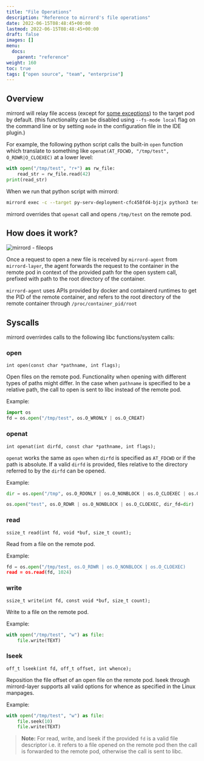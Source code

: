 ```yaml
---
title: "File Operations"
description: "Reference to mirrord's file operations"
date: 2022-06-15T08:48:45+00:00
lastmod: 2022-06-15T08:48:45+00:00
draft: false
images: []
menu:
  docs:
    parent: "reference"
weight: 160
toc: true
tags: ["open source", "team", "enterprise"]
---
```


## Overview

mirrord will relay file access (except for [some exceptions](
https://github.com/metalbear-co/mirrord/tree/latest/mirrord/layer/src/file/filter/read_local_by_default.rs)) to the
target pod by default. (this functionality can be disabled using `--fs-mode local` flag on the command line or by
setting `mode` in the configuration file in the IDE plugin.)


For example, the following python script calls the built-in `open` function which translate to something like
`openat(AT_FDCWD, "/tmp/test", O_RDWR|O_CLOEXEC)` at a lower level:

```py
with open("/tmp/test", "r+") as rw_file:
    read_str = rw_file.read(42)
print(read_str)
```

When we run that python script with mirrord:

```bash
mirrord exec -c --target py-serv-deployment-cfc458fd4-bjzjx python3 test.py
```

mirrord overrides that `openat` call and opens `/tmp/test` on the remote pod.

## How does it work?

![mirrord - fileops](/reference/fileops/mirrord-fileops.png)

Once a request to open a new file is received by `mirrord-agent` from `mirrord-layer`, the agent forwards the request
to the container in the remote pod in context of the provided path for the open system call, prefixed with path to the
root directory of the container.

`mirrord-agent` uses APIs provided by docker and containerd runtimes to get the PID of the remote container, and
refers to the root directory of the remote container through `/proc/container_pid/root`


## Syscalls

mirrord overrirdes calls to the following libc functions/system calls:

### open

`int open(const char *pathname, int flags);`

Open files on the remote pod. Functionality when opening with different types of paths might differ. In the case when
`pathname` is specified to be a relative path, the call to open is sent to libc instead of the remote pod.

Example:

```py
import os
fd = os.open("/tmp/test", os.O_WRONLY | os.O_CREAT)
```

### openat

`int openat(int dirfd, const char *pathname, int flags);`

`openat` works the same as `open` when `dirfd` is specified as `AT_FDCWD` or if the path is absolute. If a valid
`dirfd` is provided, files relative to the directory referred to by the `dirfd` can be opened.

Example:

```py
dir = os.open("/tmp", os.O_RDONLY | os.O_NONBLOCK | os.O_CLOEXEC | os.O_DIRECTORY)

os.open("test", os.O_RDWR | os.O_NONBLOCK | os.O_CLOEXEC, dir_fd=dir)
```

### read

`ssize_t read(int fd, void *buf, size_t count);`

Read from a file on the remote pod.

Example:

```py
fd = os.open("/tmp/test, os.O_RDWR | os.O_NONBLOCK | os.O_CLOEXEC)
read = os.read(fd, 1024)
```

### write

`ssize_t write(int fd, const void *buf, size_t count);`

Write to a file on the remote pod.

Example:

```py
with open("/tmp/test", "w") as file:
    file.write(TEXT)
```

### lseek

`off_t lseek(int fd, off_t offset, int whence);`

Reposition the file offset of an open file on the remote pod. lseek through mirrord-layer supports all valid options
for whence as specified in the Linux manpages.

Example:

```py
with open("/tmp/test", "w") as file:
    file.seek(10)
    file.write(TEXT)
```

> **Note:** For read, write, and lseek if the provided `fd` is a valid file descriptor i.e. it refers to a file
> opened on the remote pod then the call is forwarded to the remote pod, otherwise the call is sent to libc.
